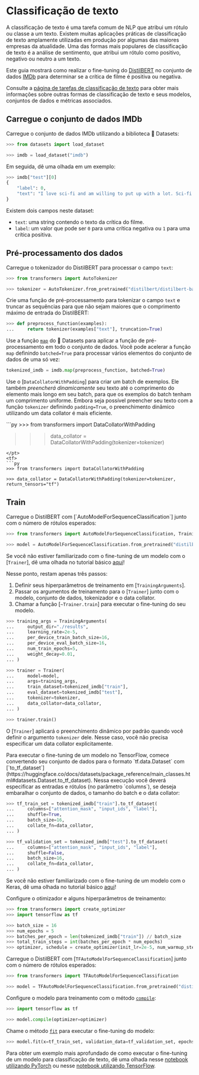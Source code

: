 <!--Copyright 2022 The HuggingFace Team. All rights reserved.

Licensed under the Apache License, Version 2.0 (the "License"); you may not use this file except in compliance with
the License. You may obtain a copy of the License at

http://www.apache.org/licenses/LICENSE-2.0

Unless required by applicable law or agreed to in writing, software distributed under the License is distributed on
an "AS IS" BASIS, WITHOUT WARRANTIES OR CONDITIONS OF ANY KIND, either express or implied. See the License for the
specific language governing permissions and limitations under the License.
-->

# Classificação de texto

<Youtube id="leNG9fN9FQU"/>

A classificação de texto é uma tarefa comum de NLP que atribui um rótulo ou classe a um texto. Existem muitas aplicações práticas de classificação de texto amplamente utilizadas em produção por algumas das maiores empresas da atualidade. Uma das formas mais populares de classificação de texto é a análise de sentimento, que atribui um rótulo como positivo, negativo ou neutro a um texto.

Este guia mostrará como realizar o fine-tuning do [DistilBERT](https://huggingface.co/distilbert/distilbert-base-uncased) no conjunto de dados [IMDb](https://huggingface.co/datasets/imdb) para determinar se a crítica de filme é positiva ou negativa.

<Tip>

Consulte a [página de tarefas de classificação de texto](https://huggingface.co/tasks/text-classification) para obter mais informações sobre outras formas de classificação de texto e seus modelos, conjuntos de dados e métricas associados.

</Tip>

## Carregue o conjunto de dados IMDb

Carregue o conjunto de dados IMDb utilizando a biblioteca 🤗 Datasets:

```py
>>> from datasets import load_dataset

>>> imdb = load_dataset("imdb")
```

Em seguida, dê uma olhada em um exemplo:

```py
>>> imdb["test"][0]
{
    "label": 0,
    "text": "I love sci-fi and am willing to put up with a lot. Sci-fi movies/TV are usually underfunded, under-appreciated and misunderstood. I tried to like this, I really did, but it is to good TV sci-fi as Babylon 5 is to Star Trek (the original). Silly prosthetics, cheap cardboard sets, stilted dialogues, CG that doesn't match the background, and painfully one-dimensional characters cannot be overcome with a 'sci-fi' setting. (I'm sure there are those of you out there who think Babylon 5 is good sci-fi TV. It's not. It's clichéd and uninspiring.) While US viewers might like emotion and character development, sci-fi is a genre that does not take itself seriously (cf. Star Trek). It may treat important issues, yet not as a serious philosophy. It's really difficult to care about the characters here as they are not simply foolish, just missing a spark of life. Their actions and reactions are wooden and predictable, often painful to watch. The makers of Earth KNOW it's rubbish as they have to always say \"Gene Roddenberry's Earth...\" otherwise people would not continue watching. Roddenberry's ashes must be turning in their orbit as this dull, cheap, poorly edited (watching it without advert breaks really brings this home) trudging Trabant of a show lumbers into space. Spoiler. So, kill off a main character. And then bring him back as another actor. Jeeez! Dallas all over again.",
}
```

Existem dois campos neste dataset:

- `text`: uma string contendo o texto da crítica do filme.
- `label`: um valor que pode ser `0` para uma crítica negativa ou `1` para uma crítica positiva.

## Pré-processamento dos dados

Carregue o tokenizador do DistilBERT para processar o campo `text`:

```py
>>> from transformers import AutoTokenizer

>>> tokenizer = AutoTokenizer.from_pretrained("distilbert/distilbert-base-uncased")
```

Crie uma função de pré-processamento para tokenizar o campo `text` e truncar as sequências para que não sejam maiores que o comprimento máximo de entrada do DistilBERT:

```py
>>> def preprocess_function(examples):
...     return tokenizer(examples["text"], truncation=True)
```

Use a função [`map`](https://huggingface.co/docs/datasets/package_reference/main_classes.html#datasets.Dataset.map) do 🤗 Datasets para aplicar a função de pré-processamento em todo o conjunto de dados. Você pode acelerar a função `map` definindo `batched=True` para processar vários elementos do conjunto de dados de uma só vez:

```py
tokenized_imdb = imdb.map(preprocess_function, batched=True)
```

Use o [`DataCollatorWithPadding`] para criar um batch de exemplos. Ele também *preencherá dinamicamente* seu texto até o comprimento do elemento mais longo em seu batch, para que os exemplos do batch tenham um comprimento uniforme. Embora seja possível preencher seu texto com a função `tokenizer` definindo `padding=True`, o preenchimento dinâmico utilizando um data collator é mais eficiente.

<frameworkcontent>
<pt>
```py
>>> from transformers import DataCollatorWithPadding

>>> data_collator = DataCollatorWithPadding(tokenizer=tokenizer)
```
</pt>
<tf>
```py
>>> from transformers import DataCollatorWithPadding

>>> data_collator = DataCollatorWithPadding(tokenizer=tokenizer, return_tensors="tf")
```
</tf>
</frameworkcontent>

## Train

<frameworkcontent>
<pt>
Carregue o DistilBERT com [`AutoModelForSequenceClassification`] junto com o número de rótulos esperados:

```py
>>> from transformers import AutoModelForSequenceClassification, TrainingArguments, Trainer

>>> model = AutoModelForSequenceClassification.from_pretrained("distilbert/distilbert-base-uncased", num_labels=2)
```

<Tip>

Se você não estiver familiarizado com o fine-tuning de um modelo com o [`Trainer`], dê uma olhada no tutorial básico [aqui](../training#finetune-with-trainer)!

</Tip>

Nesse ponto, restam apenas três passos:

1. Definir seus hiperparâmetros de treinamento em [`TrainingArguments`].
2. Passar os argumentos de treinamento para o [`Trainer`] junto com o modelo, conjunto de dados, tokenizador e o data collator.
3. Chamar a função [`~Trainer.train`] para executar o fine-tuning do seu modelo.

```py
>>> training_args = TrainingArguments(
...     output_dir="./results",
...     learning_rate=2e-5,
...     per_device_train_batch_size=16,
...     per_device_eval_batch_size=16,
...     num_train_epochs=5,
...     weight_decay=0.01,
... )

>>> trainer = Trainer(
...     model=model,
...     args=training_args,
...     train_dataset=tokenized_imdb["train"],
...     eval_dataset=tokenized_imdb["test"],
...     tokenizer=tokenizer,
...     data_collator=data_collator,
... )

>>> trainer.train()
```

<Tip>

O [`Trainer`] aplicará o preenchimento dinâmico por padrão quando você definir o argumento `tokenizer` dele. Nesse caso, você não precisa especificar um data collator explicitamente.

</Tip>
</pt>
<tf>
Para executar o fine-tuning de um modelo no TensorFlow, comece convertendo seu conjunto de dados para o formato `tf.data.Dataset` com [`to_tf_dataset`](https://huggingface.co/docs/datasets/package_reference/main_classes.html#datasets.Dataset.to_tf_dataset). Nessa execução você deverá especificar as entradas e rótulos (no parâmetro `columns`), se deseja embaralhar o conjunto de dados, o tamanho do batch e o data collator:

```py
>>> tf_train_set = tokenized_imdb["train"].to_tf_dataset(
...     columns=["attention_mask", "input_ids", "label"],
...     shuffle=True,
...     batch_size=16,
...     collate_fn=data_collator,
... )

>>> tf_validation_set = tokenized_imdb["test"].to_tf_dataset(
...     columns=["attention_mask", "input_ids", "label"],
...     shuffle=False,
...     batch_size=16,
...     collate_fn=data_collator,
... )
```

<Tip>

Se você não estiver familiarizado com o fine-tuning de um modelo com o Keras, dê uma olhada no tutorial básico [aqui](training#finetune-with-keras)!

</Tip>

Configure o otimizador e alguns hiperparâmetros de treinamento:

```py
>>> from transformers import create_optimizer
>>> import tensorflow as tf

>>> batch_size = 16
>>> num_epochs = 5
>>> batches_per_epoch = len(tokenized_imdb["train"]) // batch_size
>>> total_train_steps = int(batches_per_epoch * num_epochs)
>>> optimizer, schedule = create_optimizer(init_lr=2e-5, num_warmup_steps=0, num_train_steps=total_train_steps)
```

Carregue o DistilBERT com [`TFAutoModelForSequenceClassification`] junto com o número de rótulos esperados:

```py
>>> from transformers import TFAutoModelForSequenceClassification

>>> model = TFAutoModelForSequenceClassification.from_pretrained("distilbert/distilbert-base-uncased", num_labels=2)
```

Configure o modelo para treinamento com o método [`compile`](https://keras.io/api/models/model_training_apis/#compile-method):

```py
>>> import tensorflow as tf

>>> model.compile(optimizer=optimizer)
```

Chame o método [`fit`](https://keras.io/api/models/model_training_apis/#fit-method) para executar o fine-tuning do modelo:

```py
>>> model.fit(x=tf_train_set, validation_data=tf_validation_set, epochs=3)
```
</tf>
</frameworkcontent>

<Tip>

Para obter um exemplo mais aprofundado de como executar o fine-tuning de um modelo para classificação de texto, dê uma olhada nesse [notebook utilizando PyTorch](https://colab.research.google.com/github/huggingface/notebooks/blob/main/examples/text_classification.ipynb) ou nesse [notebook utilizando TensorFlow](https://colab.research.google.com/github/huggingface/notebooks/blob/main/examples/text_classification-tf.ipynb).

</Tip>